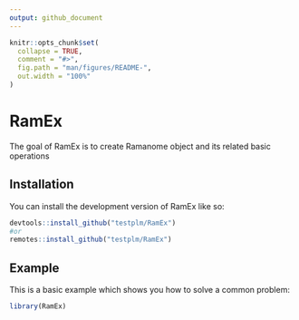 ```yaml
---
output: github_document
---
```


<!-- README.md is generated from README.Rmd. Please edit that file -->

```r
knitr::opts_chunk$set(
  collapse = TRUE,
  comment = "#>",
  fig.path = "man/figures/README-",
  out.width = "100%"
)
```

# RamEx

<!-- badges: start -->
<!-- badges: end -->

The goal of RamEx is to create Ramanome object and its related basic operations

## Installation

You can install the development version of RamEx like so:

``` r
devtools::install_github("testplm/RamEx")
#or
remotes::install_github("testplm/RamEx")
```

## Example

This is a basic example which shows you how to solve a common problem:

```r
library(RamEx)
```
